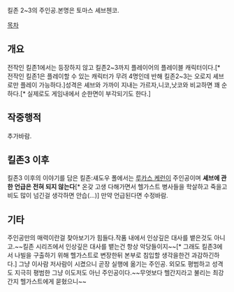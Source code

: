 킬존 2~3의 주인공.본명은 토마스 셰브첸코. 

[[목차]]

== 개요 ==

전작인 킬존1에서는 등장하지 않고 킬존2~3까지 플레이어의 플레이블 캐릭터이다.[* 전작인 킬존1은 플레이할 수 있는 캐릭터가 무려 4명인데 반해 킬존2~3는 오로지 셰브로만 플레이 가능하다.]성격은 셰브와 가까이 지내는 가르자,니코,낫코와 비교하면 꽤 순하다.[* 실제로도 게임내에서 순한면이 부각되기도 한다.]

== 작중행적 ==

추가바람.

== 킬존3 이후 ==

킬존3 이후의 이야기를 담은 킬존:섀도우 폴에서는 [[루카스 케런]]이 주인공이며 '''셰브에 관한 언급은 전혀 되지 않는다'''[* 온갖 고생 다해가면서 헬가스트 병사들을 학살하고 죽을고비도 많이 넘긴걸 생각하면 안습(...)] 만약 언급된다면 수정바람.

== 기타 ==

주인공만의 매력이란걸 찾아보기가 힘들다.작품 내에서 인상깊은 대사를 뱉은것도 아니고.~~킬존 시리즈에서 인상깊은 대사를 뱉는건 항상 악당들이지~~[* 그래도 킬존3에서 나빌을 구출하기 위해 헬가스트로 변장한뒤 본부로 침입할 생각을한건 과감하긴하다.] 그냥 이사람 저사람이 시켰으니 곧장 실행에 옮기는 주인공. 외모도 평범하고 성격도 지극히 평범한 그냥 이도저도 아닌 주인공이다.~~무엇보다 헬간지라고 불리는 최강간지 헬가스트에게 묻혔으니~~
